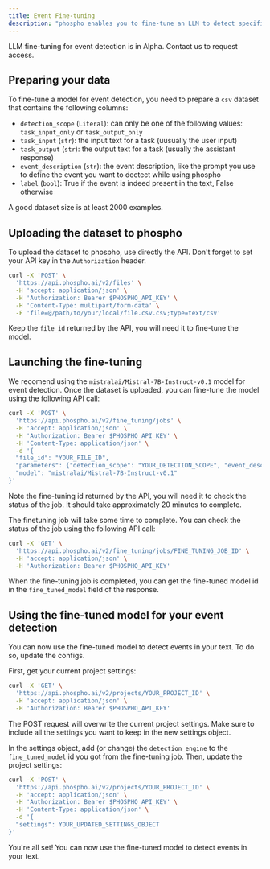 ```yaml
---
title: Event Fine-tuning
description: "phospho enables you to fine-tune an LLM to detect specific events."
---
```


<Warning>
  LLM fine-tuning for event detection is in Alpha. Contact us to request access.
</Warning>

## Preparing your data

To fine-tune a model for event detection, you need to prepare a `csv` dataset that contains the following columns:

- `detection_scope` (`Literal`): can only be one of the following values: `task_input_only` or `task_output_only`
- `task_input` (`str`): the input text for a task (uusually the user input)
- `task_output` (`str`): the output text for a task (usually the assistant response)
- `event_description` (`str`): the event description, like the prompt you use to define the event you want to dectect while using phospho
- `label` (`bool`): True if the event is indeed present in the text, False otherwise

A good dataset size is at least 2000 examples.

## Uploading the dataset to phospho

To upload the dataset to phospho, use directly the API. Don't forget to set your API key in the `Authorization` header.

```bash
curl -X 'POST' \
  'https://api.phospho.ai/v2/files' \
  -H 'accept: application/json' \
  -H 'Authorization: Bearer $PHOSPHO_API_KEY' \
  -H 'Content-Type: multipart/form-data' \
  -F 'file=@/path/to/your/local/file.csv.csv;type=text/csv'
```

Keep the `file_id` returned by the API, you will need it to fine-tune the model.

## Launching the fine-tuning

We recomend using the `mistralai/Mistral-7B-Instruct-v0.1` model for event detection.
Once the dataset is uploaded, you can fine-tune the model using the following API call:

```bash
curl -X 'POST' \
  'https://api.phospho.ai/v2/fine_tuning/jobs' \
  -H 'accept: application/json' \
  -H 'Authorization: Bearer $PHOSPHO_API_KEY' \
  -H 'Content-Type: application/json' \
  -d '{
  "file_id": "YOUR_FILE_ID",
  "parameters": {"detection_scope": "YOUR_DETECTION_SCOPE", "event_description": "YOUR EVENT DESCRIPTION HERE"},
  "model": "mistralai/Mistral-7B-Instruct-v0.1"
}'
```

Note the fine-tuning id returned by the API, you will need it to check the status of the job. It should take approximately 20 minutes to complete.

The finetuning job will take some time to complete. You can check the status of the job using the following API call:

```bash
curl -X 'GET' \
  'https://api.phospho.ai/v2/fine_tuning/jobs/FINE_TUNING_JOB_ID' \
  -H 'accept: application/json' \
  -H 'Authorization: Bearer $PHOSPHO_API_KEY'
```

When the fine-tuning job is completed, you can get the fine-tuned model id in the `fine_tuned_model` field of the response.

## Using the fine-tuned model for your event detection

You can now use the fine-tuned model to detect events in your text. To do so, update the configs.

First, get your current project settings:

```bash
curl -X 'GET' \
  'https://api.phospho.ai/v2/projects/YOUR_PROJECT_ID' \
  -H 'accept: application/json' \
  -H 'Authorization: Bearer $PHOSPHO_API_KEY'
```

<Warning>
  The POST request will overwrite the current project settings. Make sure to
  include all the settings you want to keep in the new settings object.
</Warning>

In the settings object, add (or change) the `detection_engine` to the `fine_tuned_model` id you got from the fine-tuning job. Then, update the project settings:

```bash
curl -X 'POST' \
  'https://api.phospho.ai/v2/projects/YOUR_PROJECT_ID' \
  -H 'accept: application/json' \
  -H 'Authorization: Bearer $PHOSPHO_API_KEY' \
  -H 'Content-Type: application/json' \
  -d '{
  "settings": YOUR_UPDATED_SETTINGS_OBJECT
}'
```

You're all set! You can now use the fine-tuned model to detect events in your text.
